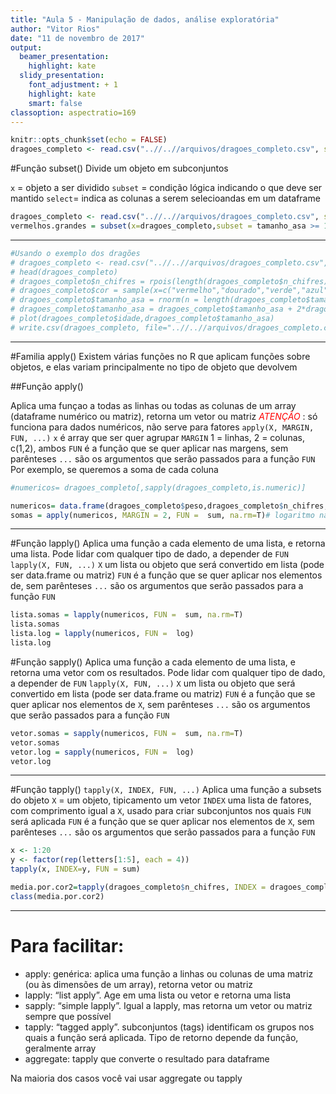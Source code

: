 ```yaml
---
title: "Aula 5 - Manipulação de dados, análise exploratória"
author: "Vitor Rios"
date: "11 de novembro de 2017"
output:
  beamer_presentation:
    highlight: kate
  slidy_presentation:
    font_adjustment: + 1
    highlight: kate
    smart: false
classoption: aspectratio=169
---
```


```r
knitr::opts_chunk$set(echo = FALSE)
dragoes_completo <- read.csv("..//..//arquivos/dragoes_completo.csv", sep=",")
```

#Função subset()
Divide um objeto em subconjuntos

`x` = objeto a ser dividido
`subset` = condição lógica indicando o que deve ser mantido
`select`= indica as colunas a serem selecioandas em um dataframe
```r
dragoes_completo <- read.csv("..//..//arquivos/dragoes_completo.csv", sep=";")
vermelhos.grandes = subset(x=dragoes_completo,subset = tamanho_asa >= 15 & cor == "vermelho", select=n_chifres:idade)
```


***
 
```r
#Usando o exemplo dos dragões
# dragoes_completo <- read.csv("..//..//arquivos/dragoes_completo.csv", sep=";")
# head(dragoes_completo)
# dragoes_completo$n_chifres = rpois(length(dragoes_completo$n_chifres),lambda = 7)
# dragoes_completo$cor = sample(x=c("vermelho","dourado","verde","azul","branco","preto"),size = length(dragoes_completo$cor),replace = T)
# dragoes_completo$tamanho_asa = rnorm(n = length(dragoes_completo$tamanho_asa),mean = 4,sd = 2)
# dragoes_completo$tamanho_asa = dragoes_completo$tamanho_asa + 2*dragoes_completo$idade/50
# plot(dragoes_completo$idade,dragoes_completo$tamanho_asa)
# write.csv(dragoes_completo, file="..//..//arquivos/dragoes_completo.csv")
```

***
#Familia apply()
Existem várias funções no R que aplicam funções sobre objetos, e elas variam principalmente no tipo de objeto que devolvem

##Função apply()

Aplica uma funçao a todas as linhas ou todas as colunas de um array (dataframe numérico ou matriz), retorna um vetor ou matriz
<span style="color:red">*ATENÇÃO* </span>: só funciona para dados numéricos, não serve para fatores
`apply(X, MARGIN, FUN, ...)`
`x` é array que ser quer agrupar
`MARGIN` 1 = linhas, 2 = colunas, c(1,2), ambos
`FUN` é a função que se quer aplicar nas margens, sem parênteses
`...` são os argumentos que serão passados para a função `FUN`
Por exemplo, se queremos a soma de cada coluna
```r
#numericos= dragoes_completo[,sapply(dragoes_completo,is.numeric)]
```


```r
 
numericos= data.frame(dragoes_completo$peso,dragoes_completo$n_chifres,dragoes_completo$tamanho_asa,dragoes_completo$idade)
somas = apply(numericos, MARGIN = 2, FUN =  sum, na.rm=T)# logaritmo natural
```

***

#Função lapply()
Aplica uma função a cada elemento de uma lista, e retorna uma lista. Pode lidar com qualquer tipo de dado, a depender de `FUN`
`lapply(X, FUN, ...)`
`X` um lista ou objeto que será convertido em lista (pode ser data.frame ou matriz)
`FUN` é a função que se quer aplicar nos elementos de, sem parênteses
`...` são os argumentos que serão passados para a função `FUN`
```r
lista.somas = lapply(numericos, FUN =  sum, na.rm=T)
lista.somas
lista.log = lapply(numericos, FUN =  log)
lista.log
```
#Função sapply()
Aplica uma função a cada elemento de uma lista, e retorna uma vetor com os resultados. Pode lidar com qualquer tipo de dado, a depender de `FUN`
`lapply(X, FUN, ...)`
`X` um lista ou objeto que será convertido em lista (pode ser data.frame ou matriz)
`FUN` é a função que se quer aplicar nos elementos de `X`, sem parênteses
`...` são os argumentos que serão passados para a função `FUN`
```r
vetor.somas = sapply(numericos, FUN =  sum, na.rm=T)
vetor.somas
vetor.log = sapply(numericos, FUN =  log)
vetor.log
```

***
#Função tapply()
`tapply(X, INDEX, FUN, ...)`
Aplica uma função a subsets do objeto
`X` = um objeto, tipicamento um vetor
`INDEX` uma lista de fatores, com comprimento igual a `X`, usado para criar subconjuntos nos quais `FUN` será aplicada
`FUN` é a função que se quer aplicar nos elementos de `X`, sem parênteses
`...` são os argumentos que serão passados para a função `FUN`

```r
x <- 1:20
y <- factor(rep(letters[1:5], each = 4))
tapply(x, INDEX=y, FUN = sum)

media.por.cor2=tapply(dragoes_completo$n_chifres, INDEX = dragoes_completo$cor, FUN = mean)
class(media.por.cor2)
```

***
# Para facilitar:
- apply: genérica: aplica uma função a linhas ou colunas de uma matriz (ou às dimensões de um array), retorna vetor ou matriz
- lapply: "list apply". Age em uma lista ou vetor e retorna uma lista
- sapply: "simple lapply". Igual a lapply, mas retorna um vetor ou matriz sempre que possível
- tapply: "tagged apply". subconjuntos (tags) identificam os grupos nos quais a função será aplicada. Tipo de retorno depende da função, geralmente array
- aggregate: tapply que converte o resultado para dataframe

Na maioria dos casos você vai usar aggregate ou tapply
